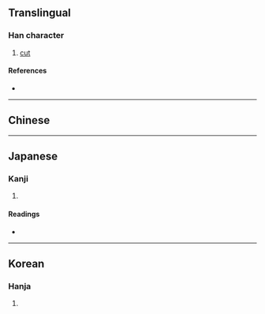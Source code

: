 {{character info/new}}
==Translingual==

===Han character===
{{Han char|rn=18|rad=刀|as=21|sn=23|four=|canj=SILN|ids=⿰屬刂}}

# [[cut]]

====References====
* {{Han ref|kx=0146.010|dkj=02284|dj=0327.290|hdz=10363.090|uh=529A|ud=21146}}

----

==Chinese==
{{zh-see|斸|v}}

----

==Japanese==

===Kanji===
{{ja-kanji|grade=|rs=刀21}}

# {{defn|lang=ja|sort=刀21}}

====Readings====
* {{ja-readings|on=[[ちゃく]] (chaku), [[ちょう]] (chō)|kun=[[きる]] (kiru)}}

----

==Korean==

===Hanja===
{{ko-hanja|hangeul=촉|rv=chok|mr=ch'ok}}

# {{defn|lang=ko|sort=刀21}}